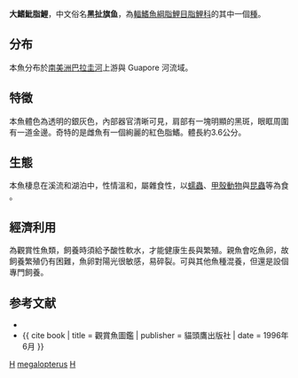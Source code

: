 {{Speciesbox 
| taxon = Hyphessobrycon megalopterus
| image = Hyphessobrycon megalopterus Porte Doree.jpg
 | status = LC
 | status_system = IUCN3.1
 | status_ref = <ref name=iucn>{{cite iucn |author1=Reis, R|author2=Lima, F. | title=''Hyphessobrycon megalopterus''| volume= 2009| year = 2009 | page =  e.T167670A6365504|doi=10.2305/IUCN.UK.2009-2.RLTS.T167670A6365504.en}}</ref>
| authority =  [[Eigenmann|Eigenmann]], 1915
| synonyms = *''Megalamphodus megalopterus''<br /><small>Eigenmann, 1915</small>
*''Megalamphodus rogoaguae''<br /><small>Pearson, 1924</small> ''
*''Megalomphodus megalopterus''<br /><small>Eigenmann, 1915</small>
}}
'''大鰭魮脂鯉'''，中文俗名'''黑扯旗鱼'''，為[[輻鰭魚綱|輻鰭魚綱]][[脂鯉目|脂鯉目]][[脂鯉科|脂鯉科]]的其中一個[[種|種]]。

==分布==
本魚分布於[[南美洲|南美洲]][[巴拉圭河|巴拉圭河]]上游與 Guapore 河流域。

==特徵==
本魚體色為透明的銀灰色，內部器官清晰可見，肩部有一塊明顯的黑斑，眼眶周圍有一道金邊。奇特的是雌魚有一個絢麗的紅色脂鰭。體長約3.6公分。

==生態==
本魚棲息在溪流和湖泊中，性情溫和，屬雜食性，以[[蠕蟲|蠕蟲]]、[[甲殼動物|甲殼動物]]與[[昆蟲|昆蟲]]等為食 。

==經濟利用==
為觀賞性魚類，飼養時須給予酸性軟水，才能健康生長與繁殖。親魚會吃魚卵，故飼養繁殖仍有困難，魚卵對陽光很敏感，易碎裂。可與其他魚種混養，但還是設個專門飼養。

==参考文献==
{{refbegin}}
*{{FishBase_species|genus=Hyphessobrycon|species=megalopterus|year=2011|month=12}}
*{{ cite book | title = 觀賞魚圖鑑 | publisher = 貓頭鷹出版社 | date = 1996年6月 }}
{{refend}}
{{Taxonbar|from=Q912897}}

[[Category:觀賞魚|H]]
[[Category:魮脂鯉屬|megalopterus]]
[[Category:1915年描述的魚類|H]]